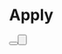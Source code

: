 

# Apply

<Button
  buttonDestination="https://airtable.com/shrwy0K0B2RlxFcbv"
  buttonText="Become a mentor"
/>
<Button
  buttonDestination="https://airtable.com/shrbgQXx5nk6EziCW"
  buttonText="Become a mentee"
/>
